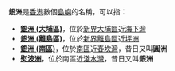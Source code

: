 '''銀洲'''是[[香港|香港]]數個[[島嶼|島嶼]]的名稱，可以指：

*'''[[銀洲_(大埔區)|銀洲 (大埔區)]]'''，位於[[新界|新界]][[大埔區|大埔區]]近[[海下灣|海下灣]]
*'''[[銀洲_(離島區)|銀洲 (離島區)]]'''，位於[[新界|新界]][[離島區|離島區]]近[[坪洲|坪洲]]
*'''[[銀洲_(南區)|銀洲 (南區)]]'''，位於[[南區_(香港)|南區]]近[[舂坎灣|舂坎灣]]，昔日又叫'''圓洲'''
*'''[[熨波洲|熨波洲]]'''，位於南區近[[淺水灣|淺水灣]]，昔日又叫'''銀洲'''

{{disambig|Cat=二字中國地名消歧義}}